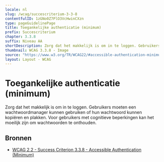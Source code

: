 ```yaml
---
locale: nl
slug: /wcag/succescriterium-3-3-8
contentfulID: 1zGNo0Z7PlO3VcHwinCXzn
type: pageGuidelinePage
title: Toegankelijke authenticatie (minimum)
prefix: Succescriterium
chapter: 3.3.8
suffix: Niveau AA
shortDescription: Zorg dat het makkelijk is om in te loggen. Gebruikers moeten een wachtwoordmanager kunnen gebruiken of hun wachtwoord kunnen kopiëren en plakken. Voor gebruikers met  cognitieve beperkingen kan het moeilijk zijn om wachtwoorden te onthouden.
thumbnail: WCAG 3.3.8 - Image
source: "https://www.w3.org/TR/WCAG22/#accessible-authentication-minimum"
layout: Layout - WCAG
---
```


# Toegankelijke authenticatie (minimum)

Zorg dat het makkelijk is om in te loggen. Gebruikers moeten een wachtwoordmanager kunnen gebruiken of hun wachtwoord kunnen kopiëren en plakken. Voor gebruikers met  cognitieve beperkingen kan het moeilijk zijn om wachtwoorden te onthouden.

## Bronnen

- [WCAG 2.2 - Success Criterion 3.3.8 - Accessible Authentication (Minimum)](https://www.w3.org/TR/WCAG22/#accessible-authentication-minimum)